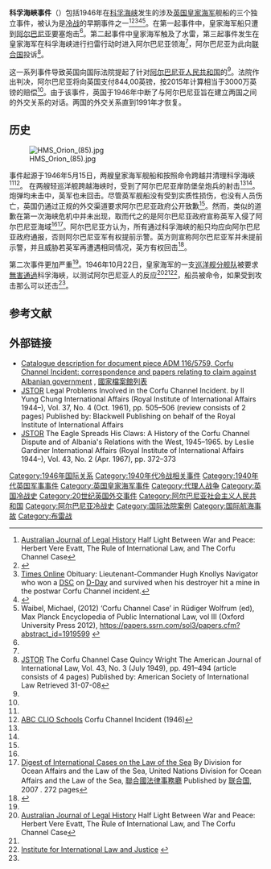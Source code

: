 {{Infobox military conflict
| conflict    = 科孚海峽事件
| partof      = [[冷战|冷战]]
| image       = [[File:Corfu_Channel_topographic_map-en.svg|300px]]
| caption = 科孚海峽事件
| date        = 1946–1948
| place       = [[克拉基海峽|科孚海峽]]
| coordinates ={{coord|39.77|19.97|type:event_region:GR|display=inline}}
| map_type    =
| latitude    =
| longitude   =
| map_size    =
| map_caption =
| map_label   =
| territory   =
| result      = {{tsl|en|The Corfu Channel Case (United Kingdom of Great Britain and Northern Ireland v. People's Republic of Albania)|科孚海峽案|英国于1949年在国际法庭起诉阿尔巴尼亚}}<br />阿爾巴尼亞向英國进行賠償
| status      =
| combatant1  = {{flagicon|Albania|1946}} [[阿尔巴尼亚社会主义人民共和国|阿尔巴尼亚社会主义人民共和国]]
| combatant2  = {{flag|United Kingdom}}
| combatant3  =
| commander1  = {{Flagicon|Albania|1946}} [[恩維爾·霍查|恩維爾·霍查]]
| commander2  = {{Flagicon|United Kingdom}} [[克莱门特·艾德礼|克莱门特·艾德礼]]
| commander3  =
| units1      =
| units2      =
| units3      =
| strength1   =
| strength2   =
| strength3   =
| casualties1 = 无
| casualties2 = 44人阵亡<br>42人受伤<br>2艘驱逐舰受损（其中一艘无法维修）
| casualties3 =
| notes       =
}}
'''科孚海峽事件'''（{{lang-en|Corfu Channel incident}}）包括1946年在[[科孚海峡|科孚海峡]]发生的涉及[[英国皇家海军|英国皇家海军]]舰船的三个独立事件，被认为是[[冷战|冷战]]的早期事件之一<ref name="Journal of Legal History">[http://www.austlii.edu.au/au/journals/AJLH/2005/3.html Australian Journal of Legal History] {{Wayback|url=http://www.austlii.edu.au/au/journals/AJLH/2005/3.html |date=20170516120445 }} Half Light Between War and Peace: Herbert Vere Evatt, The Rule of International Law, and The Corfu Channel Case</ref><ref name="Corfu Incident">{{cite book |author=<!--Staff writer(s); no by-line.--> |title=Europe Since 1945: An Encyclopedia |url=https://books.google.com/books?id=ox_gXq2jpdYC&pg=PA224&lpg=PA224&dq=Royal+Navy+Corfu+Channel&source=web&ots=nbpO3B4_Jz&sig=QUfXd2KWVSL-48YYLxyPxDjXdpc&hl=en&sa=X&oi=book_result&resnum=4&ct=result |editor1-last=Cook |editor1-first=Bernard A. |chapter=Corfu Channel Incident |publisher=Taylor & Francis |year=2001 |isbn=978-0-8153-1336-6 |page=224 |volume=1 |access-date=23 April 2015 |archive-date=2015-03-22 |archive-url=https://web.archive.org/web/20150322022405/http://books.google.com/books?id=ox_gXq2jpdYC&pg=PA224&lpg=PA224&dq=Royal+Navy+Corfu+Channel&source=web&ots=nbpO3B4_Jz&sig=QUfXd2KWVSL-48YYLxyPxDjXdpc&hl=en&sa=X&oi=book_result&resnum=4&ct=result |dead-url=no }}</ref><ref name="Timesonline">[http://www.timesonline.co.uk/tol/comment/obituaries/article721285.ece Times Online] {{Wayback|url=http://www.timesonline.co.uk/tol/comment/obituaries/article721285.ece |date=20110512175646 }} Obituary: Lieutenant-Commander Hugh Knollys Navigator who won a [[Distinguished_Service_Cross_(United_Kingdom)|DSC]] on [[D-Day|D-Day]] and survived when his destroyer hit a mine in the postwar Corfu Channel incident.</ref><ref name="Roselli">{{cite book |title=Italy and Albania: financial relations in the Fascist period |last=Roselli |first=Alessandro |authorlink= |author2= |year=2006 |publisher=I.B. Tauris |location= |isbn= |page= |pages=136–137 |url=https://books.google.com/books?id=Iv-iW3WGDvIC&pg=PA136&hl=en&ei=JsgCTKfuBcT7lwebv6miCA&sa=X&ved=0CDoQ6wEwBA#v=onepage |accessdate=30 May 2010 |archive-date=2014-07-15 |archive-url=https://web.archive.org/web/20140715055815/http://books.google.com/books?id=Iv-iW3WGDvIC&pg=PA136&hl=en&ei=JsgCTKfuBcT7lwebv6miCA&sa=X&ved=0CDoQ6wEwBA#v=onepage |dead-url=no }}</ref><ref>Waibel, Michael, (2012) ‘Corfu Channel Case’ in Rüdiger Wolfrum (ed), Max Planck Encyclopedia of Public International Law, vol III (Oxford University Press 2012), https://papers.ssrn.com/sol3/papers.cfm?abstract_id=1919599 {{Wayback|url=https://papers.ssrn.com/sol3/papers.cfm?abstract_id=1919599 |date=20200730052630 }}</ref>。在第一起事件中，皇家海军船只遭到[[阿尔巴尼亚|阿尔巴尼亚]]要塞炮击<ref name="Corfu Incident"/>。第二起事件中皇家海军触及了水雷，第三起事件发生在皇家海军在科孚海峡进行扫雷行动时进入阿尔巴尼亚领海<ref name="Journal of Legal History"/>，阿尔巴尼亚为此向[[联合国|联合国]]投诉<ref name="Corfu channel">[https://www.jstor.org/pss/2193642 JSTOR] {{Wayback|url=https://www.jstor.org/pss/2193642 |date=20210310225700 }} The Corfu Channel Case Quincy Wright The American Journal of International Law, Vol. 43, No. 3 (July 1949), pp. 491–494 (article consists of 4 pages) Published by: American Society of International Law Retrieved 31-07-08</ref>。

这一系列事件导致英国向国际法院提起了针对[[阿尔巴尼亚人民共和国|阿尔巴尼亚人民共和国]]的{{le|科孚海峡案|Corfu Channel case}}<ref name="Corfu channel" />。法院作出判决，阿尔巴尼亚将向英国支付844,00英镑，按2015年计算相当于3000万英镑的赔偿<ref name="Roselli" />。由于该事件，英国于1946年中断了与阿尔巴尼亚旨在建立两国之间的外交关系的对话。两国的外交关系直到1991年才恢复。

==历史==
{{expand section}}
[[File:HMS_Orion_(85).jpg|thumb]]

事件起源于1946年5月15日，两艘皇家海军舰船{{tsl|en|HMS Orion (85)|猎户座号轻巡洋舰}}和{{tsl|en|HMS Superb (25)|华丽号轻巡洋舰}}按照命令跨越并清理科孚海峽<ref name="Corfu Incident"/><ref name="ABC">[http://www.historyandtheheadlines.abc-clio.com/ContentPages/ContentPage.aspx?entryId=1162021&currentSection=1130228&productid=4 ABC CLIO Schools] {{Wayback|url=http://www.historyandtheheadlines.abc-clio.com/ContentPages/ContentPage.aspx?entryId=1162021&currentSection=1130228&productid=4 |date=20200510224325 }} Corfu Channel Incident (1946)</ref>。
在两艘轻巡洋舰跨越海峡时，受到了阿尔巴尼亚岸防堡垒炮兵的射击<ref name="Corfu Incident"/><ref name="Timesonline"/>。炮弹均未击中，英军也未回击。尽管英军舰船没有受到实质性损伤，也没有人员伤亡，英国仍通过正规的外交渠道要求阿尔巴尼亚政府公开致歉<ref name="Corfu Incident"/>。然而，类似的道歉在第一次海峡危机中并未出现，取而代之的是阿尔巴尼亚政府宣称英军入侵了阿尔巴尼亚海域<ref name="Corfu Incident"/><ref>[https://books.google.com/books?id=T68DkhSaj8EC&pg=PA32&lpg=PA32&dq=Corfu+Channel+Incident&source=web&ots=jK0_a7h2tx&sig=1St9-nMC2vaBFxUxjt8tlLS7eAQ&hl=en&sa=X&oi=book_result&resnum=9&ct=result Digest of International Cases on the Law of the Sea] {{Wayback|url=https://books.google.com/books?id=T68DkhSaj8EC&pg=PA32&lpg=PA32&dq=Corfu+Channel+Incident&source=web&ots=jK0_a7h2tx&sig=1St9-nMC2vaBFxUxjt8tlLS7eAQ&hl=en&sa=X&oi=book_result&resnum=9&ct=result |date=20191210224113 }} By Division for Ocean Affairs and the Law of the Sea, United Nations Division for Ocean Affairs and the Law of the Sea, [[聯合國法律事務廳|聯合國法律事務廳]] Published by [[联合国|联合国]], 2007 {{ISBN|978-92-1-133759-4}}. 272 pages</ref>。阿尔巴尼亚方认为，所有通过科孚海峡的船只均应向阿尔巴尼亚政府通报，否则阿尔巴尼亚军有权提前示警。英方则宣称阿尔巴尼亚军并未提前示警，并且威胁若英军再遭遇相同情况，英方有权回击<ref>{{Cite web |url=https://books.google.co.il/books?id=wiVzAwAAQBAJ&pg=PA237 |title=存档副本 |access-date=2020-08-26 |archive-date=2020-07-28 |archive-url=https://web.archive.org/web/20200728200604/https://books.google.co.il/books?id=wiVzAwAAQBAJ&pg=PA237 |dead-url=no }}</ref>。

第二次事件更加严重<ref name="Corfu Incident"/>。1946年10月22日，皇家海军的一支[[巡洋舰|巡洋舰]][[区舰队|分舰队]]被要求[[無害通過|無害通過]]科孚海峽，以测试阿尔巴尼亚人的反应<ref name="Journal of Legal History">[http://www.austlii.edu.au/au/journals/AJLH/2005/3.html Australian Journal of Legal History] Half Light Between War and Peace: Herbert Vere Evatt, The Rule of International Law, and The Corfu Channel Case</ref><ref name="ABC"/><ref name="ICJ">[http://www.iilj.org/courses/documents/CorfuChannel.pdf Institute for International Law and Justice] {{webarchive|url=https://web.archive.org/web/20091229215333/http://www.iilj.org/courses/documents/CorfuChannel.pdf |date=29 December 2009 }}</ref>，船员被命令，如果受到攻击那么可以还击<ref name="Journal of Legal History"/>。

==参考文献==
{{reflist}}

== 外部链接 ==
{{Commons category|Corfu Channel Incident}}
* [http://www.nationalarchives.gov.uk/catalogue/displaycataloguedetails.asp?CATLN=6&CATID=4548923 Catalogue description for document piece ADM 116/5759, Corfu Channel Incident: correspondence and papers relating to claim against Albanian government] {{Wayback|url=http://www.nationalarchives.gov.uk/catalogue/displaycataloguedetails.asp?CATLN=6&CATID=4548923 |date=20110607024423 }}, [[國家檔案館列表|國家檔案館列表]]
* [https://www.jstor.org/pss/2611106 JSTOR] Legal Problems Involved in the Corfu Channel Incident. by Il Yung Chung International Affairs (Royal Institute of International Affairs 1944–), Vol. 37, No. 4 (Oct. 1961), pp. 505–506 (review consists of 2 pages) Published by: Blackwell Publishing on behalf of the Royal Institute of International Affairs
* [https://www.jstor.org/pss/2614379 JSTOR] The Eagle Spreads His Claws: A History of the Corfu Channel Dispute and of Albania's Relations with the West, 1945–1965. by Leslie Gardiner International Affairs (Royal Institute of International Affairs 1944–), Vol. 43, No. 2 (Apr. 1967), pp. 372–373

{{Cold War}}
[[Category:1946年国际关系|Category:1946年国际关系]]
[[Category:1940年代冷战相关事件|Category:1940年代冷战相关事件]]
[[Category:1940年代英国军事事件|Category:1940年代英国军事事件]]
[[Category:英国皇家海军事件|Category:英国皇家海军事件]]
[[Category:代理人战争|Category:代理人战争]]
[[Category:英国冷战史|Category:英国冷战史]]
[[Category:20世纪英国外交事件|Category:20世纪英国外交事件]]
[[Category:阿尔巴尼亚社会主义人民共和国|Category:阿尔巴尼亚社会主义人民共和国]]
[[Category:阿尔巴尼亚冷战史|Category:阿尔巴尼亚冷战史]]
[[Category:国际法院案例|Category:国际法院案例]]
[[Category:国际航海事故|Category:国际航海事故]]
[[Category:布雷战|Category:布雷战]]